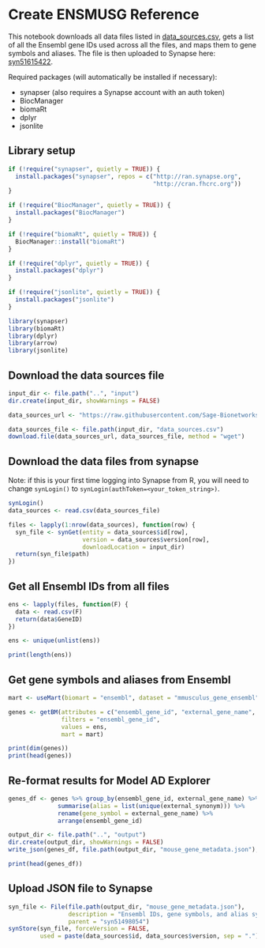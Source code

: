 # Create ENSMUSG Reference

This notebook downloads all data files listed in [data_sources.csv](https://github.com/Sage-Bionetworks/magora/blob/main/data-raw/gene_expressions/data_sources.csv), gets a list of all the Ensembl gene IDs used across all the files, and maps them to gene symbols and aliases. The file is then uploaded to Synapse here: [syn51615422](https://www.synapse.org/#!Synapse:syn51615422).

Required packages (will automatically be installed if necessary):

-   synapser (also requires a Synapse account with an auth token)
-   BiocManager
-   biomaRt
-   dplyr
-   jsonlite

## Library setup

```r
if (!require("synapser", quietly = TRUE)) {
  install.packages("synapser", repos = c("http://ran.synapse.org", 
                                         "http://cran.fhcrc.org"))
}

if (!require("BiocManager", quietly = TRUE)) {
  install.packages("BiocManager")
}

if (!require("biomaRt", quietly = TRUE)) {
  BiocManager::install("biomaRt")
}

if (!require("dplyr", quietly = TRUE)) {
  install.packages("dplyr")
}

if (!require("jsonlite", quietly = TRUE)) {
  install.packages("jsonlite")
}

library(synapser)
library(biomaRt)
library(dplyr)
library(arrow)
library(jsonlite)
```

## Download the data sources file

```r
input_dir <- file.path("..", "input")
dir.create(input_dir, showWarnings = FALSE)

data_sources_url <- "https://raw.githubusercontent.com/Sage-Bionetworks/magora/d4f21caf94694fee7659fc7d30748b7e64e08488/data-raw/gene_expressions/data_sources.csv"

data_sources_file <- file.path(input_dir, "data_sources.csv")
download.file(data_sources_url, data_sources_file, method = "wget")

```

## Download the data files from synapse

Note: if this is your first time logging into Synapse from R, you will need to change `synLogin()` to `synLogin(authToken=<your_token_string>)`.

```r
synLogin()
data_sources <- read.csv(data_sources_file)

files <- lapply(1:nrow(data_sources), function(row) {
  syn_file <- synGet(entity = data_sources$id[row], 
                     version = data_sources$version[row],
                     downloadLocation = input_dir)
  return(syn_file$path)
})
```

## Get all Ensembl IDs from all files

```r
ens <- lapply(files, function(F) {
  data <- read.csv(F)
  return(data$GeneID)
})

ens <- unique(unlist(ens))

print(length(ens))
```

## Get gene symbols and aliases from Ensembl

```r
mart <- useMart(biomart = "ensembl", dataset = "mmusculus_gene_ensembl")

genes <- getBM(attributes = c("ensembl_gene_id", "external_gene_name", "external_synonym"), 
               filters = "ensembl_gene_id", 
               values = ens,
               mart = mart)

print(dim(genes))
print(head(genes))
```

## Re-format results for Model AD Explorer

```r
genes_df <- genes %>% group_by(ensembl_gene_id, external_gene_name) %>%
              summarise(alias = list(unique(external_synonym))) %>%
              rename(gene_symbol = external_gene_name) %>% 
              arrange(ensembl_gene_id)

output_dir <- file.path("..", "output")
dir.create(output_dir, showWarnings = FALSE)
write_json(genes_df, file.path(output_dir, "mouse_gene_metadata.json"), pretty = TRUE)

print(head(genes_df))
```

## Upload JSON file to Synapse

```r
syn_file <- File(file.path(output_dir, "mouse_gene_metadata.json"), 
                 description = "Ensembl IDs, gene symbols, and alias symbols for each gene used in the Model AD Explorer.",
                 parent = "syn51498054")
synStore(syn_file, forceVersion = FALSE, 
         used = paste(data_sources$id, data_sources$version, sep = "."))
```
